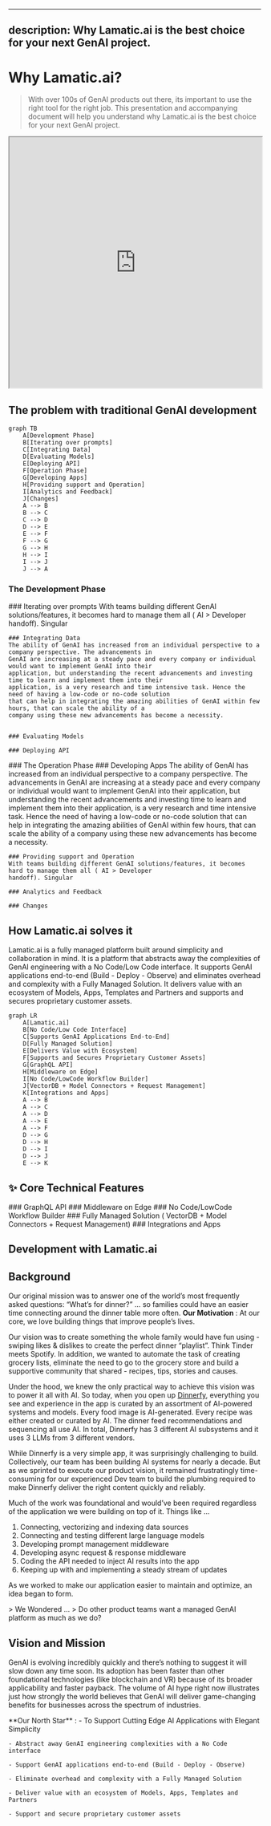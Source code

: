 
---
description: Why Lamatic.ai is the best choice for your next GenAI project.
---

# Why Lamatic.ai?

> With over 100s of GenAI products out there, its important to use the right tool for the right job. This presentation and accompanying document will help you understand why Lamatic.ai is the best choice for your next GenAI project.




<iframe height="500px" width="100%" allow="clipboard-write" allowfullscreen
        src="https://www.beautiful.ai/embed/-NyzxpAVzdt-6ZYRX2Q8?utm_source=beautiful_player&utm_medium=embed&utm_campaign=-NyzaZbGJMRNp0dqoK3F"></iframe>

## The problem with traditional GenAI development

```mermaid
graph TB
    A[Development Phase]
    B[Iterating over prompts]
    C[Integrating Data]
    D[Evaluating Models]
    E[Deploying API]
    F[Operation Phase]
    G[Developing Apps]
    H[Providing support and Operation]
    I[Analytics and Feedback]
    J[Changes]
    A --> B
    B --> C
    C --> D
    D --> E
    E --> F
    F --> G
    G --> H
    H --> I
    I --> J
    J --> A
```

### The Development Phase
<Steps>
    ### Iterating over prompts
    With teams building different GenAI solutions/features, it becomes hard to manage them all ( AI > Developer
    handoff). Singular

    ### Integrating Data
    The ability of GenAI has increased from an individual perspective to a company perspective. The advancements in
    GenAI are increasing at a steady pace and every company or individual would want to implement GenAI into their
    application, but understanding the recent advancements and investing time to learn and implement them into their
    application, is a very research and time intensive task. Hence the need of having a low-code or no-code solution
    that can help in integrating the amazing abilities of GenAI within few hours, that can scale the ability of a
    company using these new advancements has become a necessity.


    ### Evaluating Models

    ### Deploying API

</Steps>
### The Operation Phase
<Steps>
    ### Developing Apps
    The ability of GenAI has increased from an individual perspective to a company perspective. The advancements in
    GenAI are increasing at a steady pace and every company or individual would want to implement GenAI into their
    application, but understanding the recent advancements and investing time to learn and implement them into their
    application, is a very research and time intensive task. Hence the need of having a low-code or no-code solution
    that can help in integrating the amazing abilities of GenAI within few hours, that can scale the ability of a
    company using these new advancements has become a necessity.

    ### Providing support and Operation
    With teams building different GenAI solutions/features, it becomes hard to manage them all ( AI > Developer
    handoff). Singular

    ### Analytics and Feedback

    ### Changes

</Steps>

## How Lamatic.ai solves it
Lamatic.ai is a fully managed platform built around simplicity and collaboration in mind. It is a platform that abstracts away the complexities of GenAI engineering with a No Code/Low Code interface. It supports GenAI applications end-to-end (Build - Deploy - Observe) and eliminates overhead and complexity with a Fully Managed Solution. It delivers value with an ecosystem of Models, Apps, Templates and Partners and supports and secures proprietary customer assets.



```mermaid
graph LR
    A[Lamatic.ai]
    B[No Code/Low Code Interface]
    C[Supports GenAI Applications End-to-End]
    D[Fully Managed Solution]
    E[Delivers Value with Ecosystem]
    F[Supports and Secures Proprietary Customer Assets]
    G[GraphQL API]
    H[Middleware on Edge]
    I[No Code/LowCode Workflow Builder]
    J[VectorDB + Model Connectors + Request Management]
    K[Integrations and Apps]
    A --> B
    A --> C
    A --> D
    A --> E
    A --> F
    D --> G
    D --> H
    D --> I
    D --> J
    E --> K
```




## ✨ Core Technical Features
<Steps>
    ### GraphQL API
    ### Middleware on Edge
    ### No Code/LowCode Workflow Builder
    ### Fully Managed Solution ( VectorDB + Model Connectors + Request Management)
    ### Integrations and Apps
</Steps>

## Development with Lamatic.ai

## Background
Our original mission was to answer one of the world’s most frequently asked questions:
“What’s for dinner?” … so families could have an easier time connecting around the dinner table more often.
<Callout type="error" emoji="❓">
    **Our Motivation** : At our core, we love building things that improve people’s lives.
</Callout>

Our vision was to create something the whole family would have fun using - swiping likes & dislikes to create the perfect dinner “playlist”. Think Tinder meets Spotify. In addition, we wanted to automate the task of creating grocery lists, eliminate the need to go to the grocery store and build a supportive community that shared - recipes, tips, stories and causes.

Under the hood, we knew the only practical way to achieve this vision was to power it all with AI. So today, when you open up [Dinnerfy](https://dinnerfy.com/), everything you see and experience in the app is curated by an assortment of AI-powered systems and models. Every food image is AI-generated. Every recipe was either created or curated by AI. The dinner feed recommendations and sequencing all use AI. In total, Dinnerfy has 3 different AI subsystems and it uses 3 LLMs from 3 different vendors.

While Dinnerfy is a very simple app, it was surprisingly challenging to build. Collectively, our team has been building AI systems for nearly a decade. But as we sprinted to execute our product vision, it remained frustratingly time-consuming for our experienced Dev team to build the plumbing required to make Dinnerfy deliver the right content quickly and reliably.

Much of the work was foundational and would’ve been required regardless of the application we were building on top of it. Things like …

1. Connecting, vectorizing and indexing data sources
2. Connecting and testing different large language models
3. Developing prompt management middleware
4. Developing async request & response middleware
5. Coding the API needed to inject AI results into the app
6. Keeping up with and implementing a steady stream of updates

As we worked to make our application easier to maintain and optimize, an idea began to form.

<Callout>
    > We Wondered …
    > Do other product teams want a managed GenAI platform as much as we do?
</Callout>

## Vision and Mission

GenAI is evolving incredibly quickly and there’s nothing to suggest it will slow down any time soon. Its adoption has been faster than other foundational technologies (like blockchain and VR) because of its broader applicability and faster payback. The volume of AI hype right now illustrates just how strongly the world believes that GenAI will deliver game-changing benefits for businesses across the spectrum of industries.

<Callout emoji="🌟">
    **Our North Star** :
    - To Support Cutting Edge AI Applications with Elegant Simplicity

    - Abstract away GenAI engineering complexities with a No Code interface

    - Support GenAI applications end-to-end (Build - Deploy - Observe)

    - Eliminate overhead and complexity with a Fully Managed Solution

    - Deliver value with an ecosystem of Models, Apps, Templates and Partners

    - Support and secure proprietary customer assets
</Callout>
